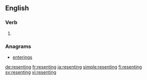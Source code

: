 ==English==

===Verb===
{{head|en|present participle}}

# {{present participle of|resent|lang=en|nocat=1}}

===Anagrams===
* [[enterings#English|enterings]]

[[de:resenting]]
[[fr:resenting]]
[[ja:resenting]]
[[simple:resenting]]
[[fi:resenting]]
[[sv:resenting]]
[[vi:resenting]]